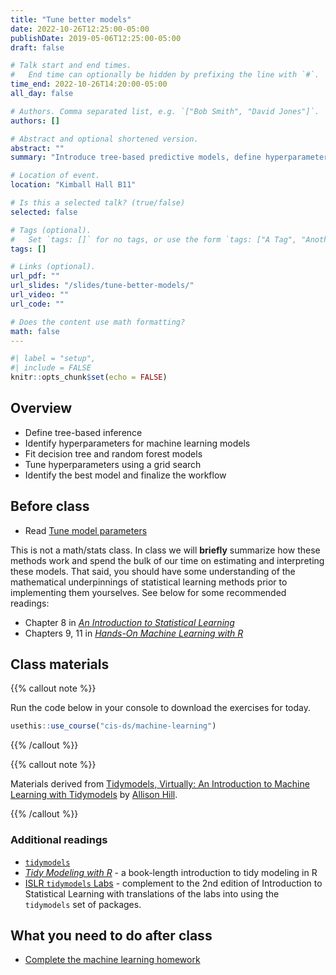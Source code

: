 ```yaml
---
title: "Tune better models"
date: 2022-10-26T12:25:00-05:00
publishDate: 2019-05-06T12:25:00-05:00
draft: false

# Talk start and end times.
#   End time can optionally be hidden by prefixing the line with `#`.
time_end: 2022-10-26T14:20:00-05:00
all_day: false

# Authors. Comma separated list, e.g. `["Bob Smith", "David Jones"]`.
authors: []

# Abstract and optional shortened version.
abstract: ""
summary: "Introduce tree-based predictive models, define hyperparameters, and implement tuning to optimize model performance."

# Location of event.
location: "Kimball Hall B11"

# Is this a selected talk? (true/false)
selected: false

# Tags (optional).
#   Set `tags: []` for no tags, or use the form `tags: ["A Tag", "Another Tag"]` for one or more tags.
tags: []

# Links (optional).
url_pdf: ""
url_slides: "/slides/tune-better-models/"
url_video: ""
url_code: ""

# Does the content use math formatting?
math: false
---
```


```r
#| label = "setup",
#| include = FALSE
knitr::opts_chunk$set(echo = FALSE)
```

## Overview

- Define tree-based inference
- Identify hyperparameters for machine learning models
- Fit decision tree and random forest models
- Tune hyperparameters using a grid search
- Identify the best model and finalize the workflow

## Before class

* Read [Tune model parameters](/notes/tune-models/)

This is not a math/stats class. In class we will **briefly** summarize how these methods work and spend the bulk of our time on estimating and interpreting these models. That said, you should have some understanding of the mathematical underpinnings of statistical learning methods prior to implementing them yourselves. See below for some recommended readings:

* Chapter 8 in [*An Introduction to Statistical Learning*](https://www.statlearning.com/)
* Chapters 9, 11 in [*Hands-On Machine Learning with R*](https://bradleyboehmke.github.io/HOML/)

## Class materials

{{% callout note %}}

Run the code below in your console to download the exercises for today.

```r
usethis::use_course("cis-ds/machine-learning")
```

{{% /callout %}}

{{% callout note %}}

Materials derived from [Tidymodels, Virtually: An Introduction to Machine Learning with Tidymodels](https://apreshill.github.io/tidymodels-it/) by [Allison Hill](https://alison.rbind.io/).

{{% /callout %}}

### Additional readings

* [`tidymodels`](https://www.tidymodels.org/start/)
* [*Tidy Modeling with R*](https://www.tmwr.org/) - a book-length introduction to tidy modeling in R
* [ISLR `tidymodels` Labs](https://emilhvitfeldt.github.io/ISLR-tidymodels-labs/) - complement to the 2nd edition of Introduction to Statistical Learning with translations of the labs into using the `tidymodels` set of packages.

## What you need to do after class

* [Complete the machine learning homework](/homework/machine-learning/)
